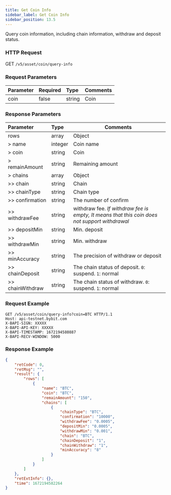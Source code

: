 ```yaml
---
title: Get Coin Info
sidebar_label: Get Coin Info
sidebar_position: 13.5
---
```


Query coin information, including chain information, withdraw and deposit status.

### HTTP Request
GET `/v5/asset/coin/query-info`

### Request Parameters
| Parameter | Required | Type | Comments|
|:----- |:-------|:-----|------ |
|coin |false |string |Coin |

### Response Parameters
| Parameter | Type | Comments|
|:----- |:-----|----- |
|rows |array|Object |
|> name |integer |Coin name |
|> coin |string |Coin |
|> remainAmount |string |Remaining amount|
|> chains |array |Object |
|>> chain |string |Chain |
|>> chainType |string |Chain type |
|>> confirmation |string |The number of confirm |
|>> withdrawFee |string |withdraw fee. _If withdraw fee is empty, It means that this coin does not support withdrawal_ |
|>> depositMin |string |Min. deposit |
|>> withdrawMin |string |Min. withdraw |
|>> minAccuracy |string |The precision of withdraw or deposit |
|>> chainDeposit |string |The chain status of deposit. `0`: suspend. `1`: normal |
|>> chainWithdraw |string |The chain status of withdraw. `0`: suspend. `1`: normal |

### Request Example

```http
GET /v5/asset/coin/query-info?coin=BTC HTTP/1.1
Host: api-testnet.bybit.com
X-BAPI-SIGN: XXXXX
X-BAPI-API-KEY: XXXXX
X-BAPI-TIMESTAMP: 1672194580887
X-BAPI-RECV-WINDOW: 5000
```

### Response Example

```json
{
    "retCode": 0,
    "retMsg": "",
    "result": {
        "rows": [
            {
                "name": "BTC",
                "coin": "BTC",
                "remainAmount": "150",
                "chains": [
                    {
                        "chainType": "BTC",
                        "confirmation": "10000",
                        "withdrawFee": "0.0005",
                        "depositMin": "0.0005",
                        "withdrawMin": "0.001",
                        "chain": "BTC",
                        "chainDeposit": "1",
                        "chainWithdraw": "1",
                        "minAccuracy": "8"
                    }
                ]
            }
        ]
    },
    "retExtInfo": {},
    "time": 1672194582264
}
```